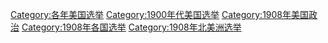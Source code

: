 [[Category:各年美国选举|Category:各年美国选举]]
[[Category:1900年代美国选举|Category:1900年代美国选举]]
[[Category:1908年美国政治|Category:1908年美国政治]]
[[Category:1908年各国选举|Category:1908年各国选举]]
[[Category:1908年北美洲选举|Category:1908年北美洲选举]]